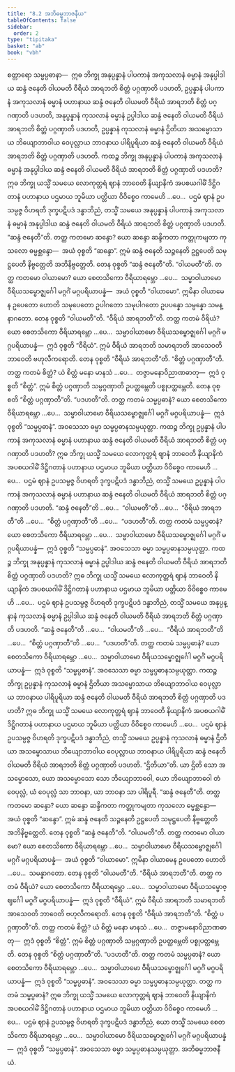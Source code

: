 ```yaml
---
title: "8.2 အဘိဓမ္မဘာဇနီယ"
tableOfContents: false
sidebar:
  order: 2
type: "tipitaka"
basket: "ab"
book: "vbh"
---
```



<DynamicBreadcrumb />

<Division number="408" book="vbh" e="ch" v="30" p="219">

<Paragraph number="1409" book="vbh">
စတ္တာရော သမ္မပ္ပဓာနာ—  ဣဓ ဘိက္ခု အနုပ္ပန္နာနံ ပါပကာနံ အကုသလာနံ ဓမ္မာနံ အနုပ္ပါဒါယ ဆန္ဒံ ဇနေတိ ဝါယမတိ ဝီရိယံ အာရဘတိ စိတ္တံ ပဂ္ဂဏှာတိ ပဒဟတိ, ဥပ္ပန္နာနံ ပါပကာနံ အကုသလာနံ ဓမ္မာနံ ပဟာနာယ ဆန္ဒံ ဇနေတိ ဝါယမတိ ဝီရိယံ အာရဘတိ စိတ္တံ ပဂ္ဂဏှာတိ ပဒဟတိ, အနုပ္ပန္နာနံ ကုသလာနံ ဓမ္မာနံ ဥပ္ပါဒါယ ဆန္ဒံ ဇနေတိ ဝါယမတိ ဝီရိယံ အာရဘတိ စိတ္တံ ပဂ္ဂဏှာတိ ပဒဟတိ, ဥပ္ပန္နာနံ ကုသလာနံ ဓမ္မာနံ ဌိတိယာ အသမ္မောသာယ ဘိယျောဘာဝါယ ဝေပုလ္လာယ ဘာဝနာယ ပါရိပူရိယာ ဆန္ဒံ ဇနေတိ ဝါယမတိ ဝီရိယံ အာရဘတိ စိတ္တံ ပဂ္ဂဏှာတိ ပဒဟတိ.
</Paragraph>

</Division>
<Division number="409" book="vbh" e="ch" v="30" p="219">

<Paragraph number="1410" book="vbh">
ကထဉ္စ ဘိက္ခု အနုပ္ပန္နာနံ ပါပကာနံ အကုသလာနံ ဓမ္မာနံ အနုပ္ပါဒါယ ဆန္ဒံ ဇနေတိ ဝါယမတိ ဝီရိယံ အာရဘတိ စိတ္တံ ပဂ္ဂဏှာတိ ပဒဟတိ? ဣဓ ဘိက္ခု ယသ္မိံ သမယေ လောကုတ္တရံ ဈာနံ ဘာဝေတိ နိယျာနိကံ အပစယဂါမိံ ဒိဋ္ဌိဂတာနံ ပဟာနာယ ပဌမာယ ဘူမိယာ ပတ္တိယာ ဝိဝိစ္စေဝ ကာမေဟိ …ပေ…  ပဌမံ ဈာနံ ဥပသမ္ပဇ္ဇ ဝိဟရတိ ဒုက္ခပဋိပဒံ ဒန္ဓာဘိညံ, တသ္မိံ သမယေ အနုပ္ပန္နာနံ ပါပကာနံ အကုသလာနံ ဓမ္မာနံ အနုပ္ပါဒါယ ဆန္ဒံ ဇနေတိ ဝါယမတိ ဝီရိယံ အာရဘတိ စိတ္တံ ပဂ္ဂဏှာတိ ပဒဟတိ.
</Paragraph>

</Division>
<Division number="410" book="vbh" e="ch" v="30" p="220">

<Paragraph number="1411" book="vbh">
“ဆန္ဒံ ဇနေတီ”တိ. တတ္ထ ကတမော ဆန္ဒော? ယော ဆန္ဒော ဆန္ဒိကတာ ကတ္တုကမျတာ ကုသလော ဓမ္မစ္ဆန္ဒော—  အယံ ဝုစ္စတိ “ဆန္ဒော”. ဣမံ ဆန္ဒံ ဇနေတိ သဉ္ဇနေတိ ဥဋ္ဌပေတိ သမုဋ္ဌပေတိ နိဗ္ဗတ္တေတိ အဘိနိဗ္ဗတ္တေတိ. တေန ဝုစ္စတိ “ဆန္ဒံ ဇနေတီ”တိ.
</Paragraph>

</Division>
<Division number="411" book="vbh" e="ch" v="30" p="220">

<Paragraph number="1412" book="vbh">
“ဝါယမတီ”တိ. တတ္ထ ကတမော ဝါယာမော? ယော စေတသိကော ဝီရိယာရမ္ဘော …ပေ…  သမ္မာဝါယာမော ဝီရိယသမ္ဗောဇ္ဈင်္ဂေါ မဂ္ဂင်္ဂံ မဂ္ဂပရိယာပန္နံ—  အယံ ဝုစ္စတိ “ဝါယာမော”. ဣမိနာ ဝါယာမေန ဥပေတော ဟောတိ သမုပေတော ဥပါဂတော သမုပါဂတော ဥပပန္နော သမ္ပန္နော သမန္နာဂတော. တေန ဝုစ္စတိ “ဝါယမတီ”တိ.
</Paragraph>

</Division>
<Division number="412" book="vbh" e="ch" v="30" p="220">

<Paragraph number="1413" book="vbh">
“ဝီရိယံ အာရဘတီ”တိ. တတ္ထ ကတမံ ဝီရိယံ? ယော စေတသိကော ဝီရိယာရမ္ဘော …ပေ…  သမ္မာဝါယာမော ဝီရိယသမ္ဗောဇ္ဈင်္ဂေါ မဂ္ဂင်္ဂံ မဂ္ဂပရိယာပန္နံ—  ဣဒံ ဝုစ္စတိ “ဝီရိယံ”. ဣမံ ဝီရိယံ အာရဘတိ သမာရဘတိ အာသေဝတိ ဘာဝေတိ ဗဟုလီကရောတိ. တေန ဝုစ္စတိ “ဝီရိယံ အာရဘတီ”တိ.
</Paragraph>

</Division>
<Division number="413" book="vbh" e="ch" v="30" p="220">

<Paragraph number="1414" book="vbh">
“စိတ္တံ ပဂ္ဂဏှာတီ”တိ. တတ္ထ ကတမံ စိတ္တံ? ယံ စိတ္တံ မနော မာနသံ …ပေ…  တဇ္ဇာမနောဝိညာဏဓာတု—  ဣဒံ ဝုစ္စတိ “စိတ္တံ”. ဣမံ စိတ္တံ ပဂ္ဂဏှာတိ သမ္ပဂ္ဂဏှာတိ ဥပတ္ထမ္ဘေတိ ပစ္စုပတ္ထမ္ဘေတိ. တေန ဝုစ္စတိ “စိတ္တံ ပဂ္ဂဏှာတီ”တိ.
</Paragraph>

</Division>
<Division number="414" book="vbh" e="ch" v="30" p="220">

<Paragraph number="1415" book="vbh">
“ပဒဟတီ”တိ. တတ္ထ ကတမံ သမ္မပ္ပဓာနံ? ယော စေတသိကော ဝီရိယာရမ္ဘော …ပေ…  သမ္မာဝါယာမော ဝီရိယသမ္ဗောဇ္ဈင်္ဂေါ မဂ္ဂင်္ဂံ မဂ္ဂပရိယာပန္နံ—  ဣဒံ ဝုစ္စတိ “သမ္မပ္ပဓာနံ”. အဝသေသာ ဓမ္မာ သမ္မပ္ပဓာနသမ္ပယုတ္တာ.
</Paragraph>

</Division>
<Division number="415" book="vbh" e="ch" v="30" p="220">

<Paragraph number="1416" book="vbh">
ကထဉ္စ ဘိက္ခု ဥပ္ပန္နာနံ ပါပကာနံ အကုသလာနံ ဓမ္မာနံ ပဟာနာယ ဆန္ဒံ ဇနေတိ ဝါယမတိ ဝီရိယံ အာရဘတိ စိတ္တံ ပဂ္ဂဏှာတိ ပဒဟတိ? ဣဓ ဘိက္ခု ယသ္မိံ သမယေ လောကုတ္တရံ ဈာနံ ဘာဝေတိ နိယျာနိကံ အပစယဂါမိံ ဒိဋ္ဌိဂတာနံ ပဟာနာယ ပဌမာယ ဘူမိယာ ပတ္တိယာ ဝိဝိစ္စေဝ ကာမေဟိ …ပေ…  ပဌမံ ဈာနံ ဥပသမ္ပဇ္ဇ ဝိဟရတိ ဒုက္ခပဋိပဒံ ဒန္ဓာဘိညံ, တသ္မိံ သမယေ ဥပ္ပန္နာနံ ပါပကာနံ အကုသလာနံ ဓမ္မာနံ ပဟာနာယ ဆန္ဒံ ဇနေတိ ဝါယမတိ ဝီရိယံ အာရဘတိ စိတ္တံ ပဂ္ဂဏှာတိ ပဒဟတိ.
</Paragraph>

</Division>
<Division number="416" book="vbh" e="ch" v="30" p="221">

<Paragraph number="1417" book="vbh">
“ဆန္ဒံ ဇနေတီ”တိ …ပေ…  “ဝါယမတီ”တိ …ပေ…  “ဝီရိယံ အာရဘတီ”တိ …ပေ…  “စိတ္တံ ပဂ္ဂဏှာတီ”တိ …ပေ…  “ပဒဟတီ”တိ. တတ္ထ ကတမံ သမ္မပ္ပဓာနံ? ယော စေတသိကော ဝီရိယာရမ္ဘော …ပေ…  သမ္မာဝါယာမော ဝီရိယသမ္ဗောဇ္ဈင်္ဂေါ မဂ္ဂင်္ဂံ မဂ္ဂပရိယာပန္နံ—  ဣဒံ ဝုစ္စတိ “သမ္မပ္ပဓာနံ”. အဝသေသာ ဓမ္မာ သမ္မပ္ပဓာနသမ္ပယုတ္တာ.
</Paragraph>

</Division>
<Division number="417" book="vbh" e="ch" v="30" p="221">

<Paragraph number="1418" book="vbh">
ကထဉ္စ ဘိက္ခု အနုပ္ပန္နာနံ ကုသလာနံ ဓမ္မာနံ ဥပ္ပါဒါယ ဆန္ဒံ ဇနေတိ ဝါယမတိ ဝီရိယံ အာရဘတိ စိတ္တံ ပဂ္ဂဏှာတိ ပဒဟတိ? ဣဓ ဘိက္ခု ယသ္မိံ သမယေ လောကုတ္တရံ ဈာနံ ဘာဝေတိ နိယျာနိကံ အပစယဂါမိံ ဒိဋ္ဌိဂတာနံ ပဟာနာယ ပဌမာယ ဘူမိယာ ပတ္တိယာ ဝိဝိစ္စေဝ ကာမေဟိ …ပေ…  ပဌမံ ဈာနံ ဥပသမ္ပဇ္ဇ ဝိဟရတိ ဒုက္ခပဋိပဒံ ဒန္ဓာဘိညံ, တသ္မိံ သမယေ အနုပ္ပန္နာနံ ကုသလာနံ ဓမ္မာနံ ဥပ္ပါဒါယ ဆန္ဒံ ဇနေတိ ဝါယမတိ ဝီရိယံ အာရဘတိ စိတ္တံ ပဂ္ဂဏှာတိ ပဒဟတိ.
</Paragraph>

</Division>
<Division number="418" book="vbh" e="ch" v="30" p="221">

<Paragraph number="1419" book="vbh">
“ဆန္ဒံ ဇနေတီ”တိ …ပေ…  “ဝါယမတီ”တိ …ပေ…  “ဝီရိယံ အာရဘတီ”တိ …ပေ…  “စိတ္တံ ပဂ္ဂဏှာတီ”တိ …ပေ…  “ပဒဟတီ”တိ. တတ္ထ ကတမံ သမ္မပ္ပဓာနံ? ယော စေတသိကော ဝီရိယာရမ္ဘော …ပေ…  သမ္မာဝါယာမော ဝီရိယသမ္ဗောဇ္ဈင်္ဂေါ မဂ္ဂင်္ဂံ မဂ္ဂပရိယာပန္နံ—  ဣဒံ ဝုစ္စတိ “သမ္မပ္ပဓာနံ”. အဝသေသာ ဓမ္မာ သမ္မပ္ပဓာနသမ္ပယုတ္တာ.
</Paragraph>

</Division>
<Division number="419" book="vbh" e="ch" v="30" p="221">

<Paragraph number="1420" book="vbh">
ကထဉ္စ ဘိက္ခု ဥပ္ပန္နာနံ ကုသလာနံ ဓမ္မာနံ ဌိတိယာ အသမ္မောသာယ ဘိယျောဘာဝါယ ဝေပုလ္လာယ ဘာဝနာယ ပါရိပူရိယာ ဆန္ဒံ ဇနေတိ ဝါယမတိ ဝီရိယံ အာရဘတိ စိတ္တံ ပဂ္ဂဏှာတိ ပဒဟတိ? ဣဓ ဘိက္ခု ယသ္မိံ သမယေ လောကုတ္တရံ ဈာနံ ဘာဝေတိ နိယျာနိကံ အပစယဂါမိံ ဒိဋ္ဌိဂတာနံ ပဟာနာယ ပဌမာယ ဘူမိယာ ပတ္တိယာ ဝိဝိစ္စေဝ ကာမေဟိ …ပေ…  ပဌမံ ဈာနံ ဥပသမ္ပဇ္ဇ ဝိဟရတိ ဒုက္ခပဋိပဒံ ဒန္ဓာဘိညံ, တသ္မိံ သမယေ ဥပ္ပန္နာနံ ကုသလာနံ ဓမ္မာနံ ဌိတိယာ အသမ္မောသာယ ဘိယျောဘာဝါယ ဝေပုလ္လာယ ဘာဝနာယ ပါရိပူရိယာ ဆန္ဒံ ဇနေတိ ဝါယမတိ ဝီရိယံ အာရဘတိ စိတ္တံ ပဂ္ဂဏှာတိ ပဒဟတိ.
</Paragraph>

</Division>
<Division number="420" book="vbh" e="ch" v="30" p="222">

<Paragraph number="1421" book="vbh">
“ဌိတိယာ”တိ. ယာ ဌိတိ သော အသမ္မောသော, ယော အသမ္မောသော သော ဘိယျောဘာဝေါ, ယော ဘိယျောဘာဝေါ တံ ဝေပုလ္လံ, ယံ ဝေပုလ္လံ သာ ဘာဝနာ, ယာ ဘာဝနာ သာ ပါရိပူရီ.
</Paragraph>

</Division>
<Division number="421" book="vbh" e="ch" v="30" p="222">

<Paragraph number="1422" book="vbh">
“ဆန္ဒံ ဇနေတီ”တိ. တတ္ထ ကတမော ဆန္ဒော? ယော ဆန္ဒော ဆန္ဒိကတာ ကတ္တုကမျတာ ကုသလော ဓမ္မစ္ဆန္ဒော—  အယံ ဝုစ္စတိ “ဆန္ဒော”. ဣမံ ဆန္ဒံ ဇနေတိ သဉ္ဇနေတိ ဥဋ္ဌပေတိ သမုဋ္ဌပေတိ နိဗ္ဗတ္တေတိ အဘိနိဗ္ဗတ္တေတိ. တေန ဝုစ္စတိ “ဆန္ဒံ ဇနေတီ”တိ.
</Paragraph>

</Division>
<Division number="422" book="vbh" e="ch" v="30" p="222">

<Paragraph number="1423" book="vbh">
“ဝါယမတီ”တိ. တတ္ထ ကတမော ဝါယာမော? ယော စေတသိကော ဝီရိယာရမ္ဘော …ပေ…  သမ္မာဝါယာမော ဝီရိယသမ္ဗောဇ္ဈင်္ဂေါ မဂ္ဂင်္ဂံ မဂ္ဂပရိယာပန္နံ—  အယံ ဝုစ္စတိ “ဝါယာမော”. ဣမိနာ ဝါယာမေန ဥပေတော ဟောတိ …ပေ…  သမန္နာဂတော. တေန ဝုစ္စတိ “ဝါယမတီ”တိ.
</Paragraph>

</Division>
<Division number="423" book="vbh" e="ch" v="30" p="222">

<Paragraph number="1424" book="vbh">
“ဝီရိယံ အာရဘတီ”တိ. တတ္ထ ကတမံ ဝီရိယံ? ယော စေတသိကော ဝီရိယာရမ္ဘော …ပေ…  သမ္မာဝါယာမော ဝီရိယသမ္ဗောဇ္ဈင်္ဂေါ မဂ္ဂင်္ဂံ မဂ္ဂပရိယာပန္နံ—  ဣဒံ ဝုစ္စတိ “ဝီရိယံ”. ဣမံ ဝီရိယံ အာရဘတိ သမာရဘတိ အာသေဝတိ ဘာဝေတိ ဗဟုလီကရောတိ. တေန ဝုစ္စတိ “ဝီရိယံ အာရဘတီ”တိ.
</Paragraph>

</Division>
<Division number="424" book="vbh" e="ch" v="30" p="222">

<Paragraph number="1425" book="vbh">
“စိတ္တံ ပဂ္ဂဏှာတီ”တိ. တတ္ထ ကတမံ စိတ္တံ? ယံ စိတ္တံ မနော မာနသံ …ပေ…  တဇ္ဇာမနောဝိညာဏဓာတု—  ဣဒံ ဝုစ္စတိ “စိတ္တံ”. ဣမံ စိတ္တံ ပဂ္ဂဏှာတိ သမ္ပဂ္ဂဏှာတိ ဥပတ္ထမ္ဘေတိ ပစ္စုပတ္ထမ္ဘေတိ. တေန ဝုစ္စတိ “စိတ္တံ ပဂ္ဂဏှာတီ”တိ.
</Paragraph>

</Division>
<Division number="425" book="vbh" e="ch" v="30" p="222">

<Paragraph number="1426" book="vbh">
“ပဒဟတီ”တိ. တတ္ထ ကတမံ သမ္မပ္ပဓာနံ? ယော စေတသိကော ဝီရိယာရမ္ဘော …ပေ…  သမ္မာဝါယာမော ဝီရိယသမ္ဗောဇ္ဈင်္ဂေါ မဂ္ဂင်္ဂံ မဂ္ဂပရိယာပန္နံ—  ဣဒံ ဝုစ္စတိ “သမ္မပ္ပဓာနံ”. အဝသေသာ ဓမ္မာ သမ္မပ္ပဓာနသမ္ပယုတ္တာ.
</Paragraph>

</Division>
<Division number="426" book="vbh" e="ch" v="30" p="222">

<Paragraph number="1427" book="vbh">
တတ္ထ ကတမံ သမ္မပ္ပဓာနံ? ဣဓ ဘိက္ခု ယသ္မိံ သမယေ လောကုတ္တရံ ဈာနံ ဘာဝေတိ နိယျာနိကံ အပစယဂါမိံ ဒိဋ္ဌိဂတာနံ ပဟာနာယ ပဌမာယ ဘူမိယာ ပတ္တိယာ ဝိဝိစ္စေဝ ကာမေဟိ …ပေ…  ပဌမံ ဈာနံ ဥပသမ္ပဇ္ဇ ဝိဟရတိ ဒုက္ခပဋိပဒံ ဒန္ဓာဘိညံ, ယော တသ္မိံ သမယေ စေတသိကော ဝီရိယာရမ္ဘော …ပေ…  သမ္မာဝါယာမော ဝီရိယသမ္ဗောဇ္ဈင်္ဂေါ မဂ္ဂင်္ဂံ မဂ္ဂပရိယာပန္နံ—  ဣဒံ ဝုစ္စတိ “သမ္မပ္ပဓာနံ”. အဝသေသာ ဓမ္မာ သမ္မပ္ပဓာနသမ္ပယုတ္တာ.

</Paragraph>
</Division>

<Paragraph number="1428" type="center" book="vbh">
အဘိဓမ္မဘာဇနီယံ.
</Paragraph>